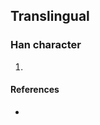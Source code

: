 {{character info/new}}
==Translingual==

===Han character===
{{Han char|rn=18|rad=刀|as=12|sn=14|four=|canj=HELN|ids=⿰⿳禾𠆢水刂}}

# {{defn|Han|sort=刀12}}

====References====
* {{Han ref|kx=0143.381|dkj=|dj=|hdz=|uh=34FF|ud=13567|bh=|bd=}}